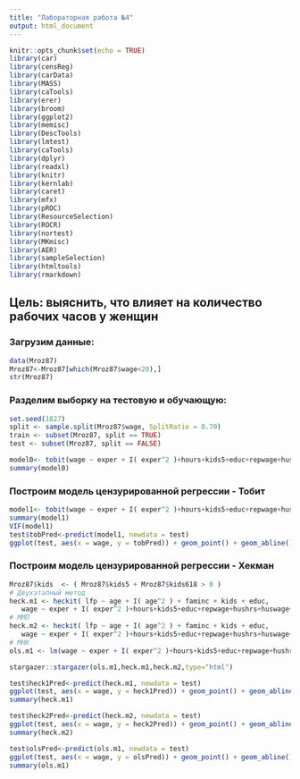 ```yaml
---
title: "Лабораторная работа №4"
output: html_document
---
```


```r
knitr::opts_chunk$set(echo = TRUE)
library(car)
library(censReg)
library(carData)
library(MASS)
library(caTools)
library(erer)
library(broom)
library(ggplot2)
library(memisc)
library(DescTools)
library(lmtest)
library(caTools)
library(dplyr)
library(readxl)
library(knitr)
library(kernlab)
library(caret)
library(mfx)
library(pROC)
library(ResourceSelection)
library(ROCR)
library(nortest)
library(MKmisc)
library(AER)
library(sampleSelection)
library(htmltools)
library(rmarkdown)
```
<h2>Цель: выяснить, что влияет на количество рабочих часов у женщин</h2>
<h3>Загрузим данные:</h3>
```r
data(Mroz87)
Mroz87<-Mroz87[which(Mroz87$wage<20),]
str(Mroz87)
```
<h3>Разделим выборку на тестовую и обучающую:</h3>
```r
set.seed(1827)
split <- sample.split(Mroz87$wage, SplitRatio = 0.70)
train <- subset(Mroz87, split == TRUE)
test <- subset(Mroz87, split == FALSE)
```

```r
model0<- tobit(wage ~ exper + I( exper^2 )+hours+kids5+educ+repwage+hushrs+huswage+mtr+nwifeinc,data = train)
summary(model0)
```


<h3>Построим модель цензурированной регрессии - Тобит</h3>
```r
model1<- tobit(wage ~ exper + I( exper^2 )+hours+kids5+educ+repwage+hushrs+huswage+mtr+nwifeinc, data = train)
summary(model1)
VIF(model1)
test$tobPred<-predict(model1, newdata = test)
ggplot(test, aes(x = wage, y = tobPred)) + geom_point() + geom_abline()
```
<h3>Построим модель цензурированной регрессии - Хекман</h3>
```r
Mroz87$kids  <- ( Mroz87$kids5 + Mroz87$kids618 > 0 )
# Двухэтапный метод
heck.m1 <- heckit( lfp ~ age + I( age^2 ) + faminc + kids + educ,
   wage ~ exper + I( exper^2 )+hours+kids5+educ+repwage+hushrs+huswage+mtr+nwifeinc, Mroz87, method = "2step" )
# ММП
heck.m2 <- heckit( lfp ~ age + I( age^2 ) + faminc + kids + educ,
   wage ~ exper + I( exper^2 )+hours+kids5+educ+repwage+hushrs+huswage+mtr+nwifeinc, Mroz87, method = "ml" )
# МНК
ols.m1 <- lm(wage ~ exper + I( exper^2 )+hours+kids5+educ+repwage+hushrs+huswage+mtr+nwifeinc, Mroz87)

stargazer::stargazer(ols.m1,heck.m1,heck.m2,type="html")
```

```r
test$heck1Pred<-predict(heck.m1, newdata = test)
ggplot(test, aes(x = wage, y = heck1Pred)) + geom_point() + geom_abline()
summary(heck.m1)
```

```r
test$heck2Pred<-predict(heck.m2, newdata = test)
ggplot(test, aes(x = wage, y = heck2Pred)) + geom_point() + geom_abline()
summary(heck.m2)
```

```r
test$olsPred<-predict(ols.m1, newdata = test)
ggplot(test, aes(x = wage, y = olsPred)) + geom_point() + geom_abline()
summary(ols.m1)
```

